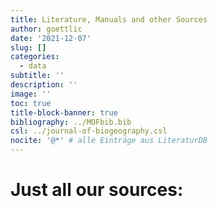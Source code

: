 ```yaml
---
title: Literature, Manuals and other Sources
author: goettlic
date: '2021-12-07'
slug: []
categories:
  - data
subtitle: ''
description: ''
image: ''
toc: true
title-block-banner: true
bibliography: ../MOFbib.bib
csl: ../journal-of-biogeography.csl
nocite: '@*' # alle Einträge aus LiteraturDB
---
```

# Just all our sources:


